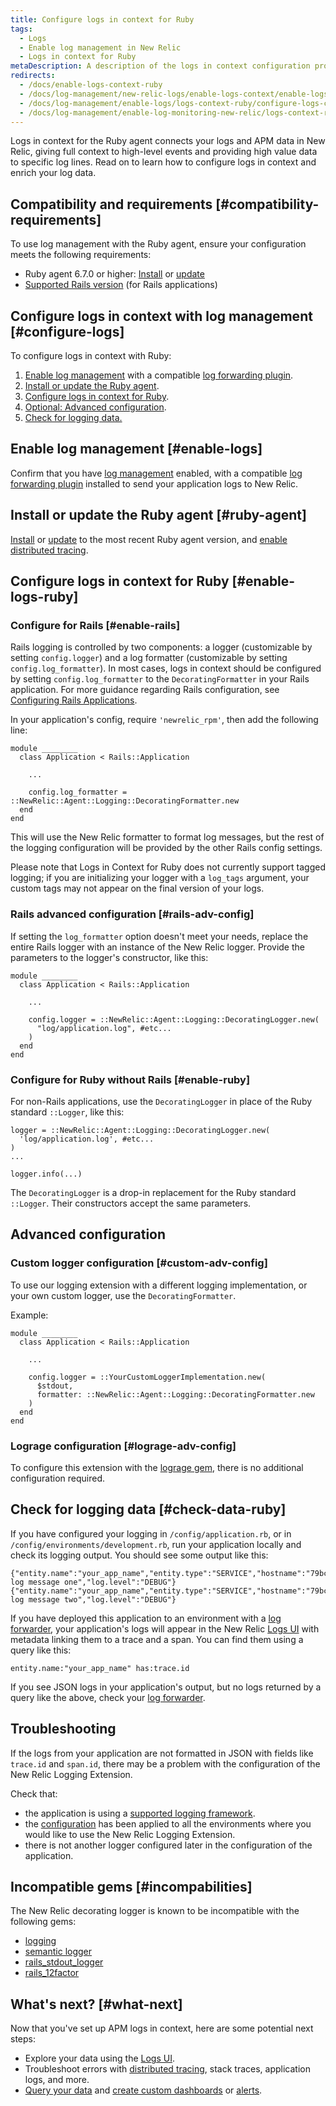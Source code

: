 ```yaml
---
title: Configure logs in context for Ruby
tags:
  - Logs
  - Enable log management in New Relic
  - Logs in context for Ruby
metaDescription: A description of the logs in context configuration process for the Ruby agent.
redirects:
  - /docs/enable-logs-context-ruby
  - /docs/log-management/new-relic-logs/enable-logs-context/enable-logs-context-ruby
  - /docs/log-management/enable-logs/logs-context-ruby/configure-logs-context-ruby
  - /docs/log-management/enable-log-monitoring-new-relic/logs-context-ruby/configure-logs-context-ruby
---
```


Logs in context for the Ruby agent connects your logs and APM data in New Relic, giving full context to high-level events and providing high value data to specific log lines. Read on to learn how to configure logs in context and enrich your log data.

## Compatibility and requirements [#compatibility-requirements]

To use log management with the Ruby agent, ensure your configuration meets the following requirements:

* Ruby agent 6.7.0 or higher: [Install](https://docs.newrelic.com/docs/agents/ruby-agent/installation/install-new-relic-ruby-agent) or [update](https://docs.newrelic.com/docs/agents/ruby-agent/installation/install-new-relic-ruby-agent#Updating_the_Agent)
* [Supported Rails version](/docs/agents/ruby-agent/getting-started/ruby-agent-requirements-supported-frameworks#web_frameworks) (for Rails applications)

## Configure logs in context with log management [#configure-logs]

To configure logs in context with Ruby:

1. [Enable log management](/docs/introduction-new-relic-logs) with a compatible [log forwarding plugin](/docs/log-management/enable-logs/enable-logs/enable-new-relic-logs#enable-logs).
2. [Install or update the Ruby agent](#ruby-agent).
3. [Configure logs in context for Ruby](#enable-logs-ruby).
4. [Optional: Advanced configuration](#advanced-configuration).
5. [Check for logging data.](#check-data-ruby)

## Enable log management [#enable-logs]

Confirm that you have [log management](/docs/introduction-new-relic-logs) enabled, with a compatible [log forwarding plugin](/docs/log-management/enable-logs/enable-logs/enable-new-relic-logs#enable-logs) installed to send your application logs to New Relic.

## Install or update the Ruby agent [#ruby-agent]

[Install](/docs/agents/ruby-agent/installation/install-new-relic-ruby-agent) or [update](/docs/agents/ruby-agent/installation/update-ruby-agent) to the most recent Ruby agent version, and [enable distributed tracing](/docs/understand-dependencies/distributed-tracing/enable-configure/enable-distributed-tracing).

## Configure logs in context for Ruby [#enable-logs-ruby]

### Configure for Rails [#enable-rails]

Rails logging is controlled by two components: a logger (customizable by setting `config.logger`) and a log formatter (customizable by setting `config.log_formatter`). In most cases, logs in context should be configured by setting `config.log_formatter` to the `DecoratingFormatter` in your Rails application. For more guidance regarding Rails configuration, see [Configuring Rails Applications](https://guides.rubyonrails.org/configuring.html).

In your application's config, require `'newrelic_rpm'`, then add the following line:

```
module ________
  class Application < Rails::Application

    ...

    config.log_formatter = ::NewRelic::Agent::Logging::DecoratingFormatter.new
  end
end
```

This will use the New Relic formatter to format log messages, but the rest of the logging configuration will be provided by the other Rails config settings.

Please note that Logs in Context for Ruby does not currently support tagged logging; if you are initializing your logger with a `log_tags` argument, your custom tags may not appear on the final version of your logs.

### Rails advanced configuration [#rails-adv-config]

If setting the `log_formatter` option doesn't meet your needs, replace the entire Rails logger with an instance of the New Relic logger. Provide the parameters to the logger's constructor, like this:

```
module ________
  class Application < Rails::Application

    ...

    config.logger = ::NewRelic::Agent::Logging::DecoratingLogger.new(
      "log/application.log", #etc...
    )
  end
end
```

### Configure for Ruby without Rails [#enable-ruby]

For non-Rails applications, use the `DecoratingLogger` in place of the Ruby standard `::Logger`, like this:

```
logger = ::NewRelic::Agent::Logging::DecoratingLogger.new(
  'log/application.log', #etc...
)
...
  
logger.info(...)
```

The `DecoratingLogger` is a drop-in replacement for the Ruby standard `::Logger`. Their constructors accept the same parameters.

## Advanced configuration

### Custom logger configuration [#custom-adv-config]

To use our logging extension with a different logging implementation, or your own custom logger, use the `DecoratingFormatter`.

Example:

```
module ________
  class Application < Rails::Application

    ...

    config.logger = ::YourCustomLoggerImplementation.new(
      $stdout,
      formatter: ::NewRelic::Agent::Logging::DecoratingFormatter.new
    )
  end
end
```

### Lograge configuration [#lograge-adv-config]

To configure this extension with the [lograge gem](https://rubygems.org/gems/lograge), there is no additional configuration required.

## Check for logging data [#check-data-ruby]

If you have configured your logging in `/config/application.rb`, or in `/config/environments/development.rb`, run your application locally and check its logging output. You should see some output like this:

```
{"entity.name":"your_app_name","entity.type":"SERVICE","hostname":"79bcbf8d","trace.id":"79bcbf8d","span.id":"00fc7d46","timestamp":1567701375543,"message":"example log message one","log.level":"DEBUG"}
{"entity.name":"your_app_name","entity.type":"SERVICE","hostname":"79bcbf8d","trace.id":"79bcbf8d","span.id":"6754870b","timestamp":1567702843604,"message":"example log message two","log.level":"DEBUG"}
```

If you have deployed this application to an environment with a [log forwarder](https://docs.newrelic.com/docs/log-management/new-relic-logs/enable-logs/enable-new-relic-logs), your application's logs will appear in the New Relic [Logs UI](/docs/log-management/new-relic-logs/ui-data/explore-your-data-new-relic-logs-ui) with metadata linking them to a trace and a span. You can find them using a query like this:

```
entity.name:"your_app_name" has:trace.id
```

If you see JSON logs in your application's output, but no logs returned by a query like the above, check your [log forwarder](/docs/log-management/new-relic-logs/enable-logs/enable-new-relic-logs).

## Troubleshooting

If the logs from your application are not formatted in JSON with fields like `trace.id` and `span.id`, there may be a problem with the configuration of the New Relic Logging Extension.

Check that:

* the application is using a [supported logging framework](/docs/log-management/new-relic-logs/enable-logs/enable-new-relic-logs).
* the [configuration](#advanced-configuration) has been applied to all the environments where you would like to use the New Relic Logging Extension.
* there is not another logger configured later in the configuration of the application.

## Incompatible gems [#incompabilities]

The New Relic decorating logger is known to be incompatible with the following gems:

* [logging](https://rubygems.org/gems/logging)
* [semantic logger](https://rubygems.org/gems/semantic_logger)
* [rails_stdout_logger](https://rubygems.org/gems/rails_stdout_logging)
* [rails_12factor](https://rubygems.org/gems/rails_12factor)

## What's next? [#what-next]

Now that you've set up APM logs in context, here are some potential next steps:

* Explore your data using the [Logs UI](/docs/explore-your-data-new-relic-logs-ui).
* Troubleshoot errors with [distributed tracing](/docs/understand-dependencies/distributed-tracing/get-started/introduction-distributed-tracing), stack traces, application logs, and more.
* [Query your data](/docs/using-new-relic/data/understand-data/query-new-relic-data) and [create custom dashboards](/docs/dashboards/new-relic-one-dashboards/get-started/introduction-new-relic-one-dashboards) or [alerts](/docs/alerts/new-relic-alerts/configuring-alert-policies/create-edit-or-find-alert-policy).
